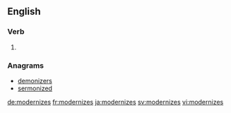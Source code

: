 ==English==

===Verb===
{{head|en}}

# {{en-third-person singular of|modernize}}

===Anagrams===
* [[demonizers#English|demonizers]]
* [[sermonized#English|sermonized]]

[[de:modernizes]]
[[fr:modernizes]]
[[ja:modernizes]]
[[sv:modernizes]]
[[vi:modernizes]]